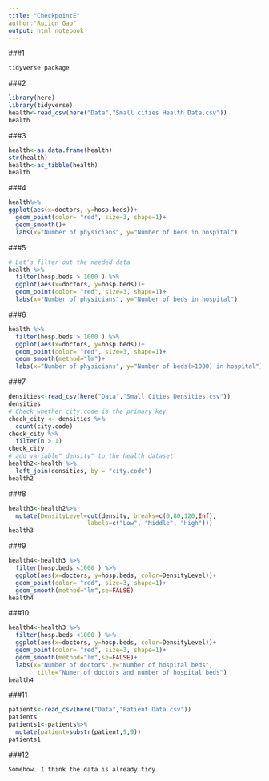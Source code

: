 ```yaml
---
title: "CheckpointE"
author:"Ruiiqn Gao"
output: html_notebook
---
```

###1
```r
tidyverse package
```
###2
```r
library(here)
library(tidyverse)
health<-read_csv(here("Data","Small cities Health Data.csv"))
health
```
###3
```r
health<-as.data.frame(health)
str(health)
health<-as_tibble(health)
health
```
###4
```r
health%>%
ggplot(aes(x=doctors, y=hosp.beds))+
  geom_point(color= "red", size=3, shape=1)+
  geom_smooth()+
  labs(x="Number of physicians", y="Number of beds in hospital")
```
###5
```r
# Let's filter out the needed data
health %>%
  filter(hosp.beds > 1000 ) %>%
  ggplot(aes(x=doctors, y=hosp.beds))+
  geom_point(color= "red", size=3, shape=1)+
  labs(x="Number of physicians", y="Number of beds in hospital")
```
###6
```r
health %>%
  filter(hosp.beds > 1000 ) %>%
  ggplot(aes(x=doctors, y=hosp.beds))+
  geom_point(color= "red", size=3, shape=1)+
  geom_smooth(method="lm")+
  labs(x="Number of physicians", y="Number of beds(>1000) in hospital")
```
###7
```r
densities<-read_csv(here("Data","Small Cities Densities.csv"))
densities
# Check whether city.code is the primary key
check_city <- densities %>%
  count(city.code)
check_city %>%
  filter(n > 1)
check_city
# add variable" density" to the health dataset
health2<-health %>%
  left_join(densities, by = "city.code")
health2

```
###8
```r
health3<-health2%>% 
  mutate(DensityLevel=cut(density, breaks=c(0,80,120,Inf),
                      labels=c("Low", "Middle", "High")))
health3
```
###9
```r
health4<-health3 %>%
  filter(hosp.beds <1000 ) %>%
  ggplot(aes(x=doctors, y=hosp.beds, color=DensityLevel))+
  geom_point(color= "red", size=3, shape=1)+
  geom_smooth(method="lm",se=FALSE)
health4
```

###10
```r
health4<-health3 %>%
  filter(hosp.beds <1000 ) %>%
  ggplot(aes(x=doctors, y=hosp.beds, color=DensityLevel))+
  geom_point(color= "red", size=3, shape=1)+
  geom_smooth(method="lm",se=FALSE)+
  labs(x="Number of doctors",y="Number of hospital beds",
        title="Numer of doctors and number of hospital beds")
health4
```
###11
```r
patients<-read_csv(here("Data","Patient Data.csv"))
patients
patients1<-patients%>%
  mutate(patient=substr(patient,9,9))
patients1
```
###12
```r
Somehow. I think the data is already tidy.
```



